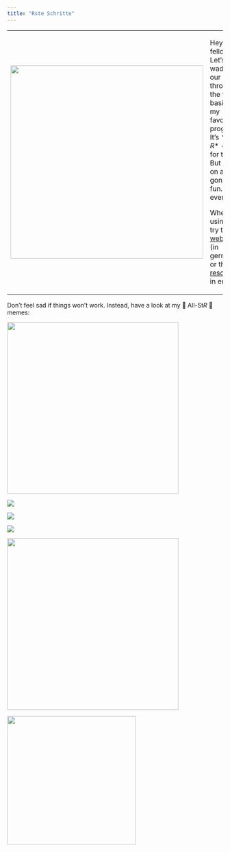 ```yaml
---
title: "Rste Schritte"
---
```


+-------------------------------------+----------------------------------------------------------------------------------------------------------------------------------------------------------------------------------------------+
| ![](/images/icon2.png){width="450"} | Hey, fellow! Let's waddle our way through the very basics of my favorite program: It's \*$R,R,R$\* - sorry for that. <br> But hold on and its gonna be fun.. eventually.                     |
|                                     |                                                                                                                                                                                              |
|                                     | When first using $R$, try this [website](https://mbrede.github.io/KFN_MethodLab_24/rste_schritte.html) (in german) or this [resource](https://rstudio-education.github.io/hopr/) in english. |
+-------------------------------------+----------------------------------------------------------------------------------------------------------------------------------------------------------------------------------------------+

Don't feel sad if things won't work. Instead, have a look at my 🌟 All-St*R* 🌟memes:

::: {layout-ncol="1"}
![](/images/punhub.png){width="400"}

![](/images/scientist.png)

![](/images/usingR.png)

![](/images/torture.png)

![](/images/overfit.jpg){width="400"}

![](/images/why.jpg){width="300"}
:::
